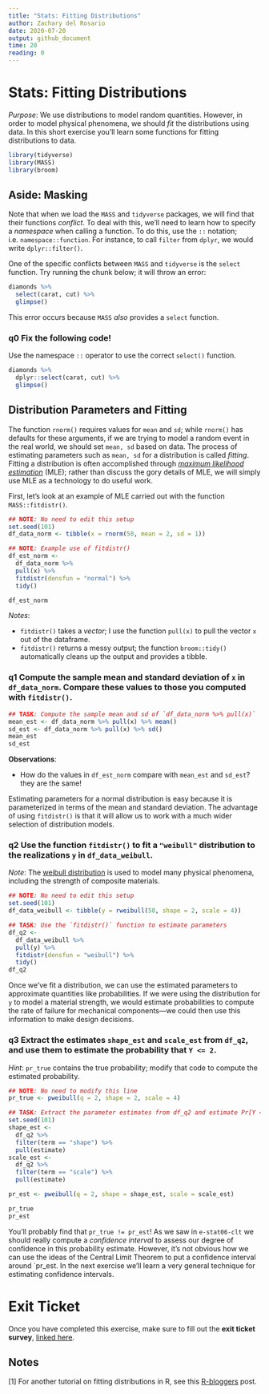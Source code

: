 ```yaml
---
title: "Stats: Fitting Distributions"
author: Zachary del Rosario
date: 2020-07-20
output: github_document
time: 20
reading: 0
---
```


# Stats: Fitting Distributions

*Purpose*: We use distributions to model random quantities. However, in order to model physical phenomena, we should *fit* the distributions using data. In this short exercise you'll learn some functions for fitting distributions to data.

```r
library(tidyverse)
library(MASS)
library(broom)
```

## Aside: Masking

Note that when we load the `MASS` and `tidyverse` packages, we will find that their functions *conflict*. To deal with this, we'll need to learn how to specify a *namespace* when calling a function. To do this, use the `::` notation; i.e. `namespace::function`. For instance, to call `filter` from `dplyr`, we would write `dplyr::filter()`.

One of the specific conflicts between `MASS` and `tidyverse` is the `select` function. Try running the chunk below; it will throw an error:

```r
diamonds %>%
  select(carat, cut) %>%
  glimpse()
```

This error occurs because `MASS` *also* provides a `select` function.

### __q0__ Fix the following code!

Use the namespace `::` operator to use the correct `select()` function.

```r
diamonds %>%
  dplyr::select(carat, cut) %>%
  glimpse()
```


## Distribution Parameters and Fitting

The function `rnorm()` requires values for `mean` and `sd`; while `rnorm()` has
defaults for these arguments, if we are trying to model a random event in the
real world, we should set `mean, sd` based on data. The process of estimating
parameters such as `mean, sd` for a distribution is called *fitting*. Fitting a
distribution is often accomplished through [*maximum likelihood
estimation*](https://en.wikipedia.org/wiki/Maximum_likelihood_estimation) (MLE);
rather than discuss the gory details of MLE, we will simply use MLE as a
technology to do useful work.

First, let's look at an example of MLE carried out with the function `MASS::fitdistr()`.

```r
## NOTE: No need to edit this setup
set.seed(101)
df_data_norm <- tibble(x = rnorm(50, mean = 2, sd = 1))

## NOTE: Example use of fitdistr()
df_est_norm <-
  df_data_norm %>%
  pull(x) %>%
  fitdistr(densfun = "normal") %>%
  tidy()

df_est_norm
```

*Notes*:

- `fitdistr()` takes a *vector*; I use the function `pull(x)` to pull the vector `x` out of the dataframe.
- `fitdistr()` returns a messy output; the function `broom::tidy()` automatically cleans up the output and provides a tibble.

### __q1__ Compute the sample mean and standard deviation of `x` in `df_data_norm`. Compare these values to those you computed with `fitdistr()`.

```r
## TASK: Compute the sample mean and sd of `df_data_norm %>% pull(x)`
mean_est <- df_data_norm %>% pull(x) %>% mean()
sd_est <- df_data_norm %>% pull(x) %>% sd()
mean_est
sd_est
```

**Observations**:

- How do the values in `df_est_norm` compare with `mean_est` and `sd_est`?
they are the same!

Estimating parameters for a normal distribution is easy because it is parameterized in terms of the mean and standard deviation. The advantage of using `fitdistr()` is that it will allow us to work with a much wider selection of distribution models.

### __q2__ Use the function `fitdistr()` to fit a `"weibull"` distribution to the realizations `y` in `df_data_weibull`.

*Note*: The [weibull distribution](https://en.wikipedia.org/wiki/Weibull_distribution) is used to model many physical phenomena, including the strength of composite materials.

```r
## NOTE: No need to edit this setup
set.seed(101)
df_data_weibull <- tibble(y = rweibull(50, shape = 2, scale = 4))

## TASK: Use the `fitdistr()` function to estimate parameters
df_q2 <- 
  df_data_weibull %>%
  pull(y) %>%
  fitdistr(densfun = "weibull") %>%
  tidy()
df_q2
```

Once we've fit a distribution, we can use the estimated parameters to approximate quantities like probabilities. If we were using the distribution for `y` to model a material strength, we would estimate probabilities to compute the rate of failure for mechanical components---we could then use this information to make design decisions.

### __q3__ Extract the estimates `shape_est` and `scale_est` from `df_q2`, and use them to estimate the probability that `Y <= 2`.

*Hint*: `pr_true` contains the true probability; modify that code to compute the estimated probability.

```r
## NOTE: No need to modify this line
pr_true <- pweibull(q = 2, shape = 2, scale = 4)

## TASK: Extract the parameter estimates from df_q2 and estimate Pr[Y <= 2]
set.seed(101)
shape_est <-
  df_q2 %>%
  filter(term == "shape") %>%
  pull(estimate)
scale_est <-
  df_q2 %>%
  filter(term == "scale") %>%
  pull(estimate)

pr_est <- pweibull(q = 2, shape = shape_est, scale = scale_est)

pr_true
pr_est
```

You'll probably find that `pr_true != pr_est`! As we saw in `e-stat06-clt` we should really compute a *confidence interval* to assess our degree of confidence in this probability estimate. However, it's not obvious how we can use the ideas of the Central Limit Theorem to put a confidence interval around `pr_est. In the next exercise we'll learn a very general technique for estimating confidence intervals.

<!-- include-exit-ticket -->
# Exit Ticket
<!-- -------------------------------------------------- -->

Once you have completed this exercise, make sure to fill out the **exit ticket survey**, [linked here](https://docs.google.com/forms/d/e/1FAIpQLSeuq2LFIwWcm05e8-JU84A3irdEL7JkXhMq5Xtoalib36LFHw/viewform?usp=pp_url&entry.693978880=e-stat08-fit-dist-assignment.Rmd).

## Notes
<!-- -------------------------------------------------- -->

[1] For another tutorial on fitting distributions in R, see this [R-bloggers](https://www.r-bloggers.com/fitting-distributions-with-r/) post.
